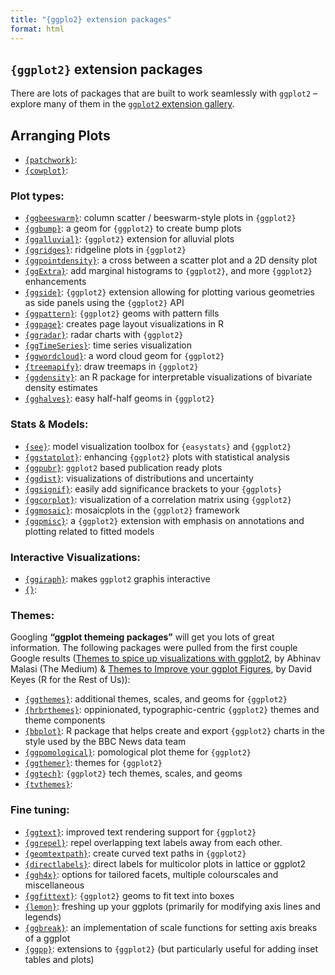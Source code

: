 ```yaml
---
title: "{ggplo2} extension packages"
format: html
---
```


## `{ggplot2}` extension packages 

There are lots of packages that are built to work seamlessly with `ggplot2` -- explore many of them in the [`ggplot2` extension gallery](https://exts.ggplot2.tidyverse.org/gallery/). 

## Arranging Plots

- [`{patchwork}`](): 
- [`{cowplot}`](): 

### Plot types:

- [`{ggbeeswarm}`](https://github.com/eclarke/ggbeeswarm): column scatter / beeswarm-style plots in `{ggplot2}`
- [`{ggbump}`](https://github.com/davidsjoberg/ggbump): a geom for `{ggplot2}` to create bump plots
- [`{ggalluvial}`](https://github.com/corybrunson/ggalluvial): `{ggplot2}` extension for alluvial plots
- [`{ggridges}`](https://github.com/wilkelab/ggridges/): ridgeline plots in `{ggplot2}`
- [`{ggpointdensity}`](https://github.com/LKremer/ggpointdensity): a cross between a scatter plot and a 2D density plot
- [`{ggExtra}`](https://github.com/daattali/ggExtra): add marginal histograms to `{ggplot2}`, and more `{ggplot2}` enhancements
- [`{ggside}`](https://github.com/jtlandis/ggside): `{ggplot2}` extension allowing for plotting various geometries as side panels using the `{ggplot2}` API 
- [`{ggpattern}`](https://github.com/coolbutuseless/ggpattern): `{ggplot2}` geoms with pattern fills
- [`{ggpage}`](https://github.com/EmilHvitfeldt/ggpage): creates page layout visualizations in R
- [`{ggradar}`](https://github.com/ricardo-bion/ggradar): radar charts with `{ggplot2}`
- [`{ggTimeSeries}`](https://github.com/AtherEnergy/ggTimeSeries): time series visualization
- [`{ggwordcloud}`](https://github.com/lepennec/ggwordcloud): a word cloud geom for `{ggplot2}`
- [`{treemapify}`](https://github.com/wilkox/treemapify/): draw treemaps in `{ggplot2}`
- [`{ggdensity}`](https://github.com/jamesotto852/ggdensity/): an R package for interpretable visualizations of bivariate density estimates
- [`{gghalves}`](https://github.com/erocoar/gghalves): easy half-half geoms in `{ggplot2}`

### Stats & Models:
- [`{see}`](https://github.com/easystats/see): model visualization toolbox for `{easystats}` and `{ggplot2}`
- [`{ggstatplot}`](https://github.com/IndrajeetPatil/ggstatsplot): enhancing `{ggplot2}` plots with statistical analysis
- [`{ggpubr}`](https://github.com/kassambara/ggpubr/): `ggplot2` based publication ready plots
- [`{ggdist}`](https://github.com/mjskay/ggdist/): visualizations of distributions and uncertainty
- [`{ggsignif}`](https://github.com/const-ae/ggsignif): easily add significance brackets to your `{ggplots}`
- [`{ggcorplot}`](https://github.com/kassambara/ggcorrplot/): visualization of a correlation matrix using `{ggplot2}`
- [`{ggmosaic}`](https://github.com/haleyjeppson/ggmosaic): mosaicplots in the `{ggplot2}` framework
- [`{ggpmisc}`](https://github.com/aphalo/ggpmisc/): a `{ggplot2}` extension with emphasis on annotations and plotting related to fitted models

### Interactive Visualizations:
- [`{ggiraph}`](https://github.com/davidgohel/ggiraph): makes `ggplot2` graphis interactive
- [`{}`](): 

### Themes: 

Googling **"ggplot themeing packages"** will get you lots of great information. The following packages were pulled from the first couple Google results ([Themes to spice up visualizations with ggplot2](https://towardsdatascience.com/themes-to-spice-up-visualizations-with-ggplot2-3e275038dafa), by Abhinav Malasi (The Medium) & [Themes to Improve your ggplot Figures](https://rfortherestofus.com/2019/08/themes-to-improve-your-ggplot-figures/), by David Keyes (R for the Rest of Us)):

- [`{ggthemes}`](https://github.com/jrnold/ggthemes/): additional themes, scales, and geoms for `{ggplot2}`
- [`{hrbrthemes}`](https://github.com/hrbrmstr/hrbrthemes): oppinionated, typographic-centric `{ggplot2}` themes and theme components 
- [`{bbplot}`](https://github.com/bbc/bbplot/): R package that helps create and export `{ggplot2}` charts in the style used by the BBC News data team
- [`{ggpomological}`](https://github.com/gadenbuie/ggpomological/): pomological plot theme for `{ggplot2}`
- [`{ggthemer}`](https://github.com/Mikata-Project/ggthemr): themes for `{ggplot2}` 
- [`{ggtech}`](https://github.com/ricardo-bion/ggtech): `{ggplot2}` tech themes, scales, and geoms
- [`{tvthemes}`](https://github.com/Ryo-N7/tvthemes): 

### Fine tuning: 

- [`{ggtext}`](https://github.com/wilkelab/ggtext/): improved text rendering support for `{ggplot2}`
- [`{ggrepel}`](https://github.com/slowkow/ggrepel): repel overlapping text labels away from each other.
- [`{geomtextpath}`](https://github.com/AllanCameron/geomtextpath/): create curved text paths in `{ggplot2}`
- [`{directlabels}`](https://github.com/tdhock/directlabels): direct labels for multicolor plots in lattice or ggplot2
- [`{ggh4x}`](https://github.com/teunbrand/ggh4x/): options for tailored facets, multiple colourscales and miscellaneous
- [`{ggfittext}`](https://github.com/wilkox/ggfittext/): `{ggplot2}` geoms to fit text into boxes 
- [`{lemon}`](https://github.com/stefanedwards/lemon): freshing up your ggplots (primarily for modifying axis lines and legends)
- [`{ggbreak}`](https://github.com/YuLab-SMU/ggbreak): an implementation of scale functions for setting axis breaks of a ggplot
- [`{ggpp}`](https://github.com/aphalo/ggpp/): extensions to `{ggplot2}` (but particularly useful for adding inset tables and plots)

